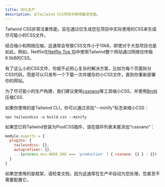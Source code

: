 ```yaml
---
title: 优化生产
description: 从Tailwind CSS项目中获得最佳性能。
---
```



Tailwind CSS非常注重性能，旨在通过仅生成您在项目中实际使用的CSS来生成尽可能小的CSS文件。

结合缩小和网络压缩，这通常会导致CSS文件小于10kB，即使对于大型项目也是如此。例如，Netflix在[Netflix Top 10](https://top10.netflix.com/)中使用Tailwind整个网站通过网络仅传输6.5kB的CSS。

有了这么小的CSS文件，你就不必担心复杂的解决方案，比如为每个页面拆分CSS代码，而是可以只发布一个下载一次并缓存的小CSS文件，直到你重新部署你的网站。

为了尽可能小的生产构建，我们建议使用[cssnano](https://cssnano.github.io/cssnano)等工具缩小CSS，并使用[Brotli](https://en.wikipedia.org/wiki/Brotli)压缩CSS.

如果你使用的是Tailwind CLI，你可以通过添加“--minify”标志来缩小CSS：

```shell
npx tailwindcss -o build.css --minify
```

如果您已将Tailwind安装为PostCSS插件，请在插件列表末尾添加“cssnano”：

```js {{ filename: 'postcss.config.js' }}
module.exports = {
  plugins: {
    tailwindcss: {},
    autoprefixer: {},
    ...(process.env.NODE_ENV === 'production' ? { cssnano: {} } : {})
  }
}
```

如果您使用的是框架，请检查文档，因为这通常在生产中自动为您处理，您甚至不需要配置它。
